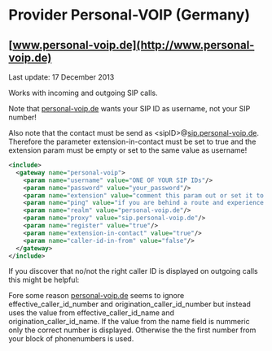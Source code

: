 
# Provider Personal-VOIP (Germany) 

 

## [www.personal-voip.de](http://www.personal-voip.de)

Last update: 17 December 2013

Works with incoming and outgoing SIP calls.

Note that [personal-voip.de](http://personal-voip.de) wants your SIP ID as username, not your SIP number!

Also note that the contact must be send as &lt;sipID>@[sip.personal-voip.de](http://sip.personal-voip.de). Therefore the parameter extension-in-contact must be set to true and the extension param must be empty or set to the same value as username!

```xml
<include>
  <gateway name="personal-voip">
    <param name="username" value="ONE OF YOUR SIP IDs"/>
    <param name="password" value="your_password"/>
	<param name="extension" value="comment this param out or set it to the same sip id you out in the username field. Do not put anything else here!"/>
	<param name="ping" value="if you are behind a route and experience problems set this to a smaller value. Otherwise comment it out"/>
	<param name="realm" value="personal-voip.de"/>    
	<param name="proxy" value="sip.personal-voip.de"/>
	<param name="register" value="true"/>
	<param name="extension-in-contact" value="true"/>
	<param name="caller-id-in-from" value="false"/>
  </gateway>
</include>
```

If you discover that no/not the right caller ID is displayed on outgoing calls this might be helpful:

Fore some reason [personal-voip.de](http://personal-voip.de) seems to ignore effective\_caller\_id\_number and origination\_caller\_id\_number but instead uses the value from effective\_caller\_id\_name and origination\_caller\_id\_name. If the value from the name field is nummeric only the correct number is displayed. Otherwise the the first number from your block of phonenumbers is used.


